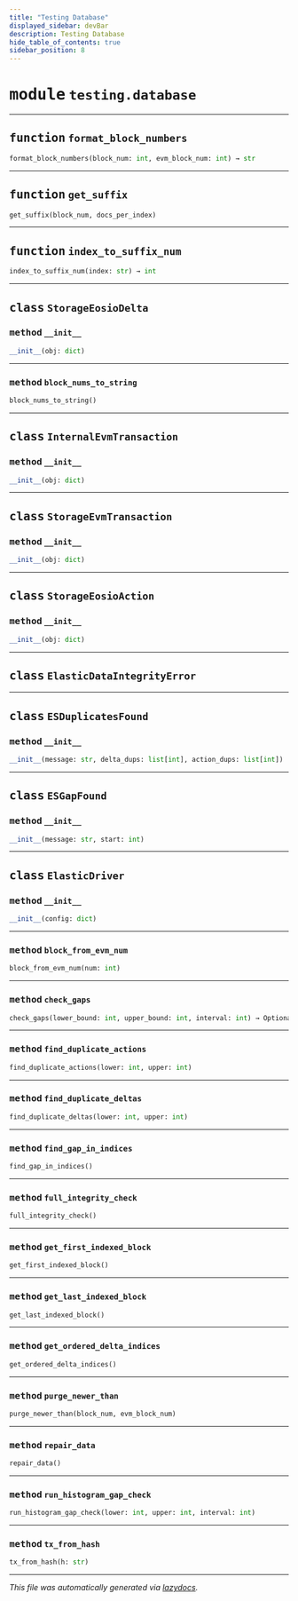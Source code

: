 ```yaml
---
title: "Testing Database"
displayed_sidebar: devBar
description: Testing Database
hide_table_of_contents: true
sidebar_position: 8
---
```


# <kbd>module</kbd> `testing.database`





---


## <kbd>function</kbd> `format_block_numbers`

```python
format_block_numbers(block_num: int, evm_block_num: int) → str
```






---


## <kbd>function</kbd> `get_suffix`

```python
get_suffix(block_num, docs_per_index)
```






---


## <kbd>function</kbd> `index_to_suffix_num`

```python
index_to_suffix_num(index: str) → int
```






---


## <kbd>class</kbd> `StorageEosioDelta`





### <kbd>method</kbd> `__init__`

```python
__init__(obj: dict)
```








---


### <kbd>method</kbd> `block_nums_to_string`

```python
block_nums_to_string()
```






---


## <kbd>class</kbd> `InternalEvmTransaction`





### <kbd>method</kbd> `__init__`

```python
__init__(obj: dict)
```









---


## <kbd>class</kbd> `StorageEvmTransaction`





### <kbd>method</kbd> `__init__`

```python
__init__(obj: dict)
```









---


## <kbd>class</kbd> `StorageEosioAction`





### <kbd>method</kbd> `__init__`

```python
__init__(obj: dict)
```









---


## <kbd>class</kbd> `ElasticDataIntegrityError`








---


## <kbd>class</kbd> `ESDuplicatesFound`





### <kbd>method</kbd> `__init__`

```python
__init__(message: str, delta_dups: list[int], action_dups: list[int])
```









---


## <kbd>class</kbd> `ESGapFound`





### <kbd>method</kbd> `__init__`

```python
__init__(message: str, start: int)
```









---


## <kbd>class</kbd> `ElasticDriver`





### <kbd>method</kbd> `__init__`

```python
__init__(config: dict)
```








---


### <kbd>method</kbd> `block_from_evm_num`

```python
block_from_evm_num(num: int)
```





---


### <kbd>method</kbd> `check_gaps`

```python
check_gaps(lower_bound: int, upper_bound: int, interval: int) → Optional[int]
```





---


### <kbd>method</kbd> `find_duplicate_actions`

```python
find_duplicate_actions(lower: int, upper: int)
```





---


### <kbd>method</kbd> `find_duplicate_deltas`

```python
find_duplicate_deltas(lower: int, upper: int)
```





---


### <kbd>method</kbd> `find_gap_in_indices`

```python
find_gap_in_indices()
```





---


### <kbd>method</kbd> `full_integrity_check`

```python
full_integrity_check()
```





---


### <kbd>method</kbd> `get_first_indexed_block`

```python
get_first_indexed_block()
```





---


### <kbd>method</kbd> `get_last_indexed_block`

```python
get_last_indexed_block()
```





---


### <kbd>method</kbd> `get_ordered_delta_indices`

```python
get_ordered_delta_indices()
```





---


### <kbd>method</kbd> `purge_newer_than`

```python
purge_newer_than(block_num, evm_block_num)
```





---


### <kbd>method</kbd> `repair_data`

```python
repair_data()
```





---


### <kbd>method</kbd> `run_histogram_gap_check`

```python
run_histogram_gap_check(lower: int, upper: int, interval: int)
```





---


### <kbd>method</kbd> `tx_from_hash`

```python
tx_from_hash(h: str)
```








---

_This file was automatically generated via [lazydocs](https://github.com/ml-tooling/lazydocs)._
